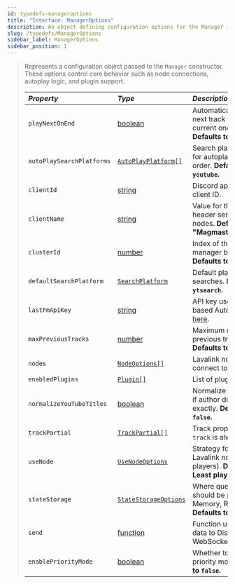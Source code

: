 ```yaml
---
id: typedefs-manageroptions
title: "Interface: ManagerOptions"
description: An object defining configuration options for the Manager instance.
slug: /typedefs/ManagerOptions
sidebar_label: ManagerOptions
sidebar_position: 1
---
```


> Represents a configuration object passed to the `Manager` constructor.  
> These options control core behavior such as node connections, autoplay logic, and plugin support.
>
> | <i className="fa-solid fa-hashtag"/> Property        | <i className="fa-solid fa-font"/> Type                                                                  | <i className="fa-solid fa-list"/> Description                                                    | <i className="fa-solid fa-flask"/> Optional |
> |:-----------------------------------------------------|:------------------------------------------------------------------------------------------------------- |:-------------------------------------------------------------------------------------------------|:-------------------------------------------:|
> | `playNextOnEnd`                                      | [boolean](https://developer.mozilla.org/en-US/docs/Web/JavaScript/Reference/Global_Objects/Boolean)     | Automatically play the next track when the current one ends. **Defaults to `true`.**             | <i className="fa-solid fa-check"/>          |
> | `autoPlaySearchPlatforms`                            | [`AutoPlayPlatform[]`](../Enums/AutoPlayPlatform.mdx)                                                   | Search platforms to use for autoplay, in priority order. **Defaults to `youtube`.**              | <i className="fa-solid fa-check"/>          |
> | `clientId`                                           | [string](https://developer.mozilla.org/en-US/docs/Web/JavaScript/Reference/Global_Objects/String)       | Discord application's client ID.                                                                 | <i className="fa-solid fa-check"/>          |
> | `clientName`                                         | [string](https://developer.mozilla.org/en-US/docs/Web/JavaScript/Reference/Global_Objects/String)       | Value for the `Client-Name` header sent to Lavalink nodes. **Defaults to "Magmastream/version"** | <i className="fa-solid fa-check"/>          |
> | `clusterId`                                          | [number](https://developer.mozilla.org/en-US/docs/Web/JavaScript/Reference/Global_Objects/Number)       | Index of the cluster this manager belongs to. **Defaults to `0`.**                               | <i className="fa-solid fa-check"/>          |
> | `defaultSearchPlatform`                              | [`SearchPlatform`](../Enums/SearchPlatform.mdx)                                                         | Default platform for searches. **Defaults to `ytsearch`.**                                       | <i className="fa-solid fa-check"/>          |
> | `lastFmApiKey`                                       | [string](https://developer.mozilla.org/en-US/docs/Web/JavaScript/Reference/Global_Objects/String)       | API key used for last.fm-based Autoplay. [Get it here](https://www.last.fm/api/accounts).        | <i className="fa-solid fa-check"/>          |
> | `maxPreviousTracks`                                  | [number](https://developer.mozilla.org/en-US/docs/Web/JavaScript/Reference/Global_Objects/Number)       | Maximum number of previous tracks to store. **Defaults to `20`.**                                | <i className="fa-solid fa-check"/>          |
> | `nodes`                                              | [`NodeOptions[]`](../Typedefs/NodeOptions.mdx)                                                          | Lavalink nodes to connect to.                                                                    | <i className="fa-solid fa-xmark"/>          |
> | `enabledPlugins`                                     | [`Plugin[]`](../Classes/Plugin.mdx)                                                                     | List of plugins to enable.                                                                       | <i className="fa-solid fa-check"/>          |
> | `normalizeYouTubeTitles`                             | [boolean](https://developer.mozilla.org/en-US/docs/Web/JavaScript/Reference/Global_Objects/Boolean)     | Normalize YouTube titles if author doesn’t match exactly. **Defaults to `false`.**               | <i className="fa-solid fa-check"/>          |
> | `trackPartial`                                       | [`TrackPartial[]`](../Enums/TrackPartial.mdx)                                                           | Track properties to keep; `track` is always included.                                            | <i className="fa-solid fa-check"/>          |
> | `useNode`                                            | [`UseNodeOptions`](../Enums/UseNodeOptions.mdx)                                                         | Strategy for selecting Lavalink nodes (e.g. least players). **Defaults to Least players.**       | <i className="fa-solid fa-check"/>          |
> | `stateStorage`                                       | [`StateStorageOptions`](../Typedefs/StateStorageOptions.mdx)                                            | Where queue state should be persisted (e.g. Memory, Redis, JSON). **Defaults to Memory.**        | <i className="fa-solid fa-check"/>          |
> | `send`                                               | [function](https://developer.mozilla.org/en-US/docs/Web/JavaScript/Reference/Global_Objects/Function)   | Function used to send data to Discord’s WebSocket gateway.                                       | <i className="fa-solid fa-xmark"/>          |
> | `enablePriorityMode`                                 | [boolean](https://developer.mozilla.org/en-US/docs/Web/JavaScript/Reference/Global_Objects/Boolean)     | Whether to enable priority mode. **Defaults to `false`.**                                        | <i className="fa-solid fa-check"/>          |